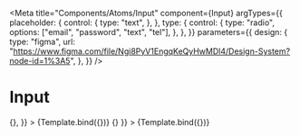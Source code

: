 
<Meta
  title="Components/Atoms/Input"
  component={Input}
  argTypes={{
    placeholder: {
      control: {
        type: "text",
      },
    },
    type: {
      control: {
        type: "radio",
        options: ["email", "password", "text", "tel"],
      },
    },
  }}
  parameters={{
    design: {
      type: "figma",
      url:
        "https://www.figma.com/file/Ngi8PyV1EngqKeQyHwMDl4/Design-System?node-id=1%3A5",
    },
  }}
/>

# Input


<Canvas>
  <Story
    name="Email input"
    args={{
      type: "email",
      placeholder: "email@example.com",
      callback: () => {},
    }}
  >
    {Template.bind({})}
  </Story>
  <Story
    name="Password input"
    args={{ type: "password", placeholder: "Password", callback: () => {} }}
  >
    {Template.bind({})}
  </Story>
</Canvas>
